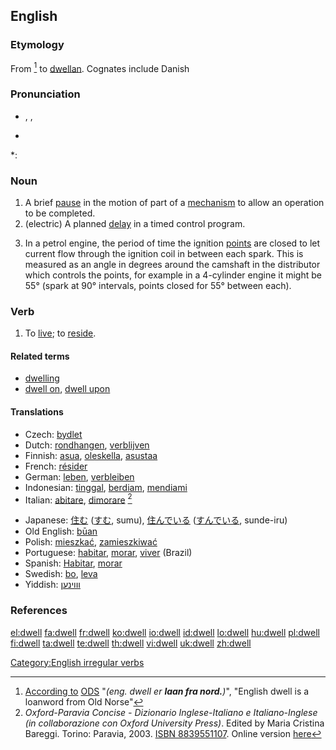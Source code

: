 ==English==

===Etymology===
From {{etyl|non}} {{term|dvelja}} <ref>[http://ordnet.dk/ods/opslag?id=437404 According to] [[:da:ODS|ODS]] "''(eng. dwell er '''laan fra nord.''')''", "English dwell is a loanword from Old Norse"</ref> to {{etyl|ang}} [[dwellan]]. Cognates include Danish {{term|dvæle}}

===Pronunciation===
* {{enPR|dwĕl}}, {{IPA|/dwel/}}, {{SAMPA|/dwel/}}
* {{audio|en-us-dwell.ogg|Audio (US)}}

*: {{rhymes|ɛl}}

===Noun===
{{en-noun}}

# A brief [[pause]] in the motion of part of a [[mechanism]] to allow an operation to be completed.
# (electric) A planned [[delay]] in a timed control program.
# {{automotive}} In a petrol engine, the period of time the ignition [[points]] are closed to let current flow through the ignition coil in between each spark.  This is measured as an angle in degrees around the camshaft in the distributor which controls the points, for example in a 4-cylinder engine it might be 55° (spark at 90° intervals, points closed for 55° between each).

===Verb===
{{en-verb|dwells|dwelling|'''[[dwelt]]''' ''or'' '''[[dwelled]]'''}}

# {{context|intransitive|formal|literary}} To [[live]]; to [[reside]].

====Related terms====
* [[dwelling]]
* [[dwell on]], [[dwell upon]]

====Translations====
{{trans-top|live, reside}}
* Czech: [[bydlet]]
* Dutch: [[rondhangen]], [[verblijven]]
* Finnish: [[asua]], [[oleskella]], [[asustaa]]
* French: [[résider]]
* German: [[leben]], [[verbleiben]]
* Indonesian: [[tinggal]], [[diam|berdiam]], [[diam|mendiami]]
* Italian: [[abitare]], [[dimorare]] <ref>''Oxford-Paravia Concise - Dizionario Inglese-Italiano e Italiano-Inglese (in collaborazione con Oxford University Press)''. Edited by Maria Cristina Bareggi. Torino: Paravia, 2003. [[W:Wikipedia:book sources| ISBN 8839551107]]. Online version [http://www.oxfordparavia.it/ here]</ref>
{{trans-mid}}
* Japanese: [[住む]] ([[すむ]], sumu), [[住んでいる]] ([[すんでいる]], sunde-iru)
* Old English: [[buan|būan]]
* Polish: [[mieszkać]], [[zamieszkiwać]]
* Portuguese: [[habitar]], [[morar]], [[viver]]  (Brazil)
* Spanish: [[Habitar]], [[morar]]
* Swedish: [[bo]], [[leva]]
* Yiddish: [[וווינען]]
{{trans-bottom}}

===References===
<references/>
{{R:Century 1911}}
{{R:Webster 1913}}

[[Category:English irregular verbs]]

[[el:dwell]]
[[fa:dwell]]
[[fr:dwell]]
[[ko:dwell]]
[[io:dwell]]
[[id:dwell]]
[[lo:dwell]]
[[hu:dwell]]
[[pl:dwell]]
[[fi:dwell]]
[[ta:dwell]]
[[te:dwell]]
[[th:dwell]]
[[vi:dwell]]
[[uk:dwell]]
[[zh:dwell]]